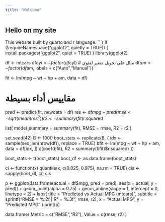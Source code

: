 ```yaml
---
title: "Welcome"
---
```


## Hello on my site
This website built by quarto and r language.
```r

if (!requireNamespace("ggplot2", quietly = TRUE)) {
  install.packages("ggplot2", quiet = TRUE)
}
library(ggplot2)

df <- mtcars
df$cyl  <- factor(df$cyl)  # مثال على تحويل متغير لفئوي
df$am   <- factor(df$am, labels = c("Auto","Manual"))

fit <- lm(mpg ~ wt + hp + am, data = df)

# مقاييس أداء بسيطة
pred <- predict(fit, newdata = df)
res  <- df$mpg - pred
rmse <- sqrt(mean(res^2))
r2   <- summary(fit)$r.squared

list(
  model_summary = summary(fit),
  RMSE = rmse,
  R2   = r2
)

set.seed(42)
B <- 1000
boot_stats <- replicate(B, {
  idx <- sample(seq_len(nrow(df)), replace = TRUE)
  bfit <- lm(mpg ~ wt + hp + am, data = df[idx, ])
  c(coef(bfit), R2 = summary(bfit)$r.squared)
})

boot_stats <- t(boot_stats)
boot_df <- as.data.frame(boot_stats)

ci <- function(x) quantile(x, c(0.025, 0.975), na.rm = TRUE)
cis <- sapply(boot_df, ci)
cis

p <- ggplot(data.frame(actual = df$mpg, pred = pred), aes(x = actual, y = pred)) +
  geom_point(alpha = 0.75) +
  geom_abline(slope = 1, intercept = 0, linetype = 2) +
  labs(
    title = "Predicted vs Actual MPG (mtcars)",
    subtitle = sprintf("RMSE = %.2f | R² = %.3f", rmse, r2),
    x = "Actual MPG", y = "Predicted MPG"
  )
print(p)

data.frame(
  Metric = c("RMSE","R2"),
  Value  = c(rmse, r2)
)
